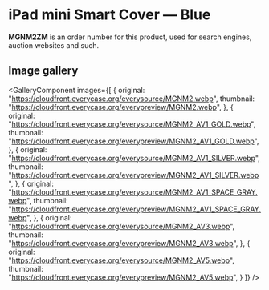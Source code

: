 
# iPad mini Smart Cover — Blue

<Callout type='info' emoji='👉🏻'>**MGNM2ZM** is an order number for this product, used for search engines, auction websites and such.</Callout>

## Image gallery

<GalleryComponent
    images={[
      {
        original: "https://cloudfront.everycase.org/everysource/MGNM2.webp",
        thumbnail: "https://cloudfront.everycase.org/everypreview/MGNM2.webp",
      },
      {
        original: "https://cloudfront.everycase.org/everysource/MGNM2_AV1_GOLD.webp",
        thumbnail: "https://cloudfront.everycase.org/everypreview/MGNM2_AV1_GOLD.webp",
      },
      {
        original: "https://cloudfront.everycase.org/everysource/MGNM2_AV1_SILVER.webp",
        thumbnail: "https://cloudfront.everycase.org/everypreview/MGNM2_AV1_SILVER.webp",
      },
      {
        original: "https://cloudfront.everycase.org/everysource/MGNM2_AV1_SPACE_GRAY.webp",
        thumbnail: "https://cloudfront.everycase.org/everypreview/MGNM2_AV1_SPACE_GRAY.webp",
      },
      {
        original: "https://cloudfront.everycase.org/everysource/MGNM2_AV3.webp",
        thumbnail: "https://cloudfront.everycase.org/everypreview/MGNM2_AV3.webp",
      },
      {
        original: "https://cloudfront.everycase.org/everysource/MGNM2_AV5.webp",
        thumbnail: "https://cloudfront.everycase.org/everypreview/MGNM2_AV5.webp",
      }
    ]}
  />
